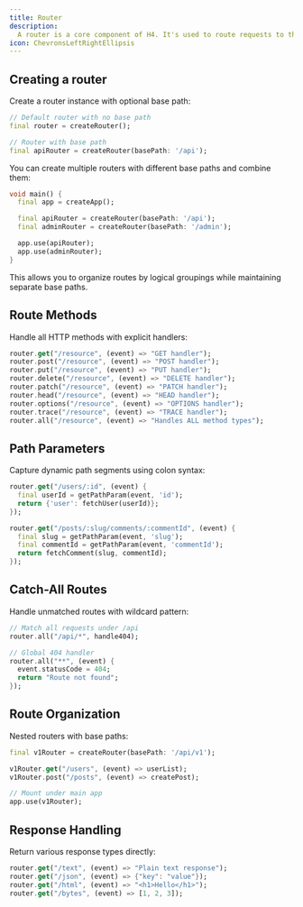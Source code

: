 ```yaml
---
title: Router
description:
  A router is a core component of H4. It's used to route requests to the appropriate handler.
icon: ChevronsLeftRightEllipsis
---
```


## Creating a router

Create a router instance with optional base path:

```dart
// Default router with no base path
final router = createRouter();

// Router with base path
final apiRouter = createRouter(basePath: '/api');
```

You can create multiple routers with different base paths and combine them:

```dart
void main() {
  final app = createApp();

  final apiRouter = createRouter(basePath: '/api');
  final adminRouter = createRouter(basePath: '/admin');

  app.use(apiRouter);
  app.use(adminRouter);
}
```

This allows you to organize routes by logical groupings while maintaining separate base paths.

## Route Methods

Handle all HTTP methods with explicit handlers:

```dart
router.get("/resource", (event) => "GET handler");
router.post("/resource", (event) => "POST handler");
router.put("/resource", (event) => "PUT handler");
router.delete("/resource", (event) => "DELETE handler");
router.patch("/resource", (event) => "PATCH handler");
router.head("/resource", (event) => "HEAD handler");
router.options("/resource", (event) => "OPTIONS handler");
router.trace("/resource", (event) => "TRACE handler");
router.all("/resource", (event) => "Handles ALL method types");
```

## Path Parameters

Capture dynamic path segments using colon syntax:

```dart
router.get("/users/:id", (event) {
  final userId = getPathParam(event, 'id');
  return {'user': fetchUser(userId)};
});

router.get("/posts/:slug/comments/:commentId", (event) {
  final slug = getPathParam(event, 'slug');
  final commentId = getPathParam(event, 'commentId');
  return fetchComment(slug, commentId);
});
```

## Catch-All Routes

Handle unmatched routes with wildcard pattern:

```dart
// Match all requests under /api
router.all("/api/*", handle404);

// Global 404 handler
router.all("**", (event) {
  event.statusCode = 404;
  return "Route not found";
});
```

## Route Organization

Nested routers with base paths:

```dart
final v1Router = createRouter(basePath: '/api/v1');

v1Router.get("/users", (event) => userList);
v1Router.post("/posts", (event) => createPost);

// Mount under main app
app.use(v1Router);
```

## Response Handling

Return various response types directly:

```dart
router.get("/text", (event) => "Plain text response");
router.get("/json", (event) => {"key": "value"});
router.get("/html", (event) => "<h1>Hello</h1>");
router.get("/bytes", (event) => [1, 2, 3]);
```
